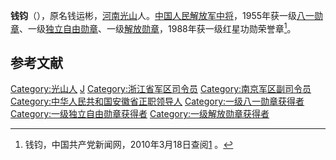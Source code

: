 {{noteTA
|1=zh-hans:蒋介石;zh-hk:蒋介石;zh-tw:蒋中正;
|2=zh-hans:斯大林;zh-hk:史太林;zh-tw:史達林;
|3=zh-cn:朝鲜战争; zh-sg:韩战; zh-tw:韓戰; zh-hk:韓戰;}}
{{Infobox_officeholder
| name = 钱钧
| honorific-suffix = [[中将|中将]]
| image name = Qian Jun.jpg
| width = 200
| now = 
| period = 
| Sex =
| different name =
| party = {{中国共产党}}
| nationality = {{PRC}}
| Native place =
| date of birth = 1905年5月2日
| place of birth = {{QIN}}[[河南省|河南省]][[光山县|光山县]]土楼乡钱家湾村
| date of death = {{death date and age|1990|4|13|1905|5|2}}
| place of death = {{PRC}}[[南京|南京]]
| religion = [[共产主义|共产主义]]
| spouse = 
| relatives = 
| educate = 
* 1937年9月，抗日军政大学
| past =
* 红四方面军警卫团政治委员、第11师33团团长、第11师参谋长
* 红四方面军第4军司令部侦察科科长
* 红四方面军骑兵团团长
* 八路军第129师教导团团长
* 山东鲁中抗日联军独立第1师第3团副团长
* 山东纵队第4支队2团团长，第12、第1支队副支队长，第1旅副旅长兼参谋长，泰安军分区副司令员，沂山支队支队长
* 鲁中军区三军分区（泰南军分区）司令员兼警备第3旅旅长
* 鲁中南军区副司令员
* 鲁中南纵队、鲁中南军区司令员
* 1955年，浙江军区副司令员
* 1960年，[[浙江省军区|浙江省军区]]司令员
* 1965年-1975年，[[南京军区|南京军区]]副司令员
| work =
}}
'''钱钧'''（{{bd|1905年|5月2日|1990年|4月13日}}），原名钱运彬，[[河南|河南]][[光山|光山]]人。[[中国人民解放军|中国人民解放军]][[中将|中将]]，1955年获一级[[八一勋章_(1955年)|八一勋章]]、一级[[独立自由勋章|独立自由勋章]]、一级[[解放勋章|解放勋章]]，1988年获一级红星功勋荣誉章<ref name="官方">钱钧，中国共产党新闻网，2010年3月18日查阅[http://dangshi.people.com.cn/GB/165617/165618/166491/167908/9975023.html] {{Wayback|url=http://dangshi.people.com.cn/GB/165617/165618/166491/167908/9975023.html |date=20160304090927 }}。</ref>。

== 参考文献 ==
{{reflist}}

{{中国军事人物小作品}}
{{中國人民解放軍開國中將}}
{{安徽行政长官}}
{{DEFAULTSORT:Qian钱}}
[[Category:光山人|Category:光山人]]
[[Category:钱姓|J]]
[[Category:浙江省军区司令员|Category:浙江省军区司令员]]
[[Category:南京军区副司令员|Category:南京军区副司令员]]
[[Category:中华人民共和国安徽省正职领导人|Category:中华人民共和国安徽省正职领导人]]
[[Category:一级八一勋章获得者|Category:一级八一勋章获得者]]
[[Category:一级独立自由勋章获得者|Category:一级独立自由勋章获得者]]
[[Category:一级解放勋章获得者|Category:一级解放勋章获得者]]